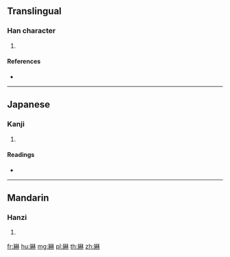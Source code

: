 {{character info/new}}
==Translingual==

===Han character===
{{Han char|rn=120|rad=糸|as=08|sn=14|four=24990|canj=VFDD}}

# {{defn|Han|sort=糸08}}

====References====
* {{Han ref|kx=0926.230|dkj=27537|dj=1363.050|hdz=53410.040|uh=7D9D|ud=32157|bh=E36A|bd=58218}}

----

==Japanese==

===Kanji===
{{ja-kanji|grade=|rs=糸08}}

# {{defn|lang=ja|sort=糸08}}

====Readings====
* {{ja-readings|on=[[ちん]] (chin), [[りん]] (rin), [[しん]] (shin)|kun=[[とめる]] (tomeru)|nanori=}}

----

==Mandarin==

===Hanzi===
{{cmn-hanzi|pin=[[chēn]] ([[chen1]]), [[lín]] ([[lin2]]), [[shēn]] ([[shen1]])|wg=ch'en<sup>1</sup>, lin<sup>2</sup>, shen<sup>1</sup>}}

# {{defn|lang=cmn|sort=糸08}}

[[fr:綝]]
[[hu:綝]]
[[mg:綝]]
[[pl:綝]]
[[th:綝]]
[[zh:綝]]